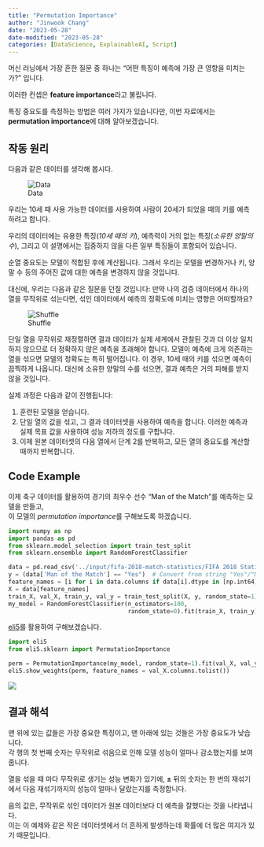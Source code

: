 ```yaml
---
title: "Permutation Importance"
author: "Jinwook Chang"
date: "2023-05-28"
date-modified: "2023-05-28"
categories: [DataScience, ExplainableAI, Script]
---
```


머신 러닝에서 가장 흔한 질문 중 하나는 "어떤 특징이 예측에 가장 큰 영향을 미치는가?" 입니다.

이러한 컨셉은 **feature importance**라고 불립니다.

특징 중요도를 측정하는 방법은 여러 가지가 있습니다만, 이번 자료에서는 **permutation importance**에 대해 알아보겠습니다.

## 작동 원리

다음과 같은 데이터를 생각해 봅시다.

![Data](wjMAysV.png)

우리는 10세 때 사용 가능한 데이터를 사용하여 사람이 20세가 되었을 때의 키를 예측하려고 합니다.

우리의 데이터에는 유용한 특징(*10세 때의 키*), 예측력이 거의 없는 특징(*소유한 양말의 수*), 그리고 이 설명에서는 집중하지 않을 다른 일부 특징들이 포함되어 있습니다.

순열 중요도는 모델이 적합된 후에 계산됩니다. 그래서 우리는 모델을 변경하거나 키, 양말 수 등의 주어진 값에 대한 예측을 변경하지 않을 것입니다.

대신에, 우리는 다음과 같은 질문을 던질 것입니다: 만약 나의 검증 데이터에서 하나의 열을 무작위로 섞는다면, 섞인 데이터에서 예측의 정확도에 미치는 영향은 어떠할까요?

![Shuffle](h17tMUU.png)

단일 열을 무작위로 재정렬하면 결과 데이터가 실제 세계에서 관찰된 것과 더 이상 일치하지 않으므로 더 정확하지 않은 예측을 초래해야 합니다. 모델이 예측에 크게 의존하는 열을 섞으면 모델의 정확도는 특히 떨어집니다. 이 경우, 10세 때의 키를 섞으면 예측이 끔찍하게 나옵니다. 대신에 소유한 양말의 수를 섞으면, 결과 예측은 거의 피해를 받지 않을 것입니다.

실제 과정은 다음과 같이 진행됩니다:

1.  훈련된 모델을 얻습니다.
2.  단일 열의 값을 섞고, 그 결과 데이터셋을 사용하여 예측을 합니다. 이러한 예측과 실제 목표 값을 사용하여 성능 저하의 정도를 구합니다.
3.  이제 원본 데이터셋의 다음 열에서 단계 2를 반복하고, 모든 열의 중요도를 계산할 때까지 반복합니다.

## Code Example

이제 축구 데이터를 활용하여 경기의 최우수 선수 "Man of the Match"를 예측하는 모델을 만들고,\
이 모델의 *permutation importance*를 구해보도록 하겠습니다.

``` python
import numpy as np
import pandas as pd
from sklearn.model_selection import train_test_split
from sklearn.ensemble import RandomForestClassifier

data = pd.read_csv('../input/fifa-2018-match-statistics/FIFA 2018 Statistics.csv')
y = (data['Man of the Match'] == "Yes")  # Convert from string "Yes"/"No" to binary
feature_names = [i for i in data.columns if data[i].dtype in [np.int64]]
X = data[feature_names]
train_X, val_X, train_y, val_y = train_test_split(X, y, random_state=1)
my_model = RandomForestClassifier(n_estimators=100,
                                  random_state=0).fit(train_X, train_y)
```

[eli5](https://eli5.readthedocs.io/en/latest/)를 활용하여 구해보겠습니다.

``` python
import eli5
from eli5.sklearn import PermutationImportance

perm = PermutationImportance(my_model, random_state=1).fit(val_X, val_y)
eli5.show_weights(perm, feature_names = val_X.columns.tolist())
```

![](result.png)

## 결과 해석

맨 위에 있는 값들은 가장 중요한 특징이고, 맨 아래에 있는 것들은 가장 중요도가 낮습니다.\
각 행의 첫 번째 숫자는 무작위로 섞음으로 인해 모델 성능이 얼마나 감소했는지를 보여줍니다.

열을 섞을 때 마다 무작위로 생기는 성능 변화가 있기에, **±** 뒤의 숫자는 한 번의 재섞기에서 다음 재섞기까지의 성능이 얼마나 달랐는지를 측정합니다.

음의 값은, 무작위로 섞인 데이터가 원본 데이터보다 더 예측을 잘했다는 것을 나타냅니다.\
이는 이 예제와 같은 작은 데이터셋에서 더 흔하게 발생하는데 확률에 더 많은 여지가 있기 때문입니다.
